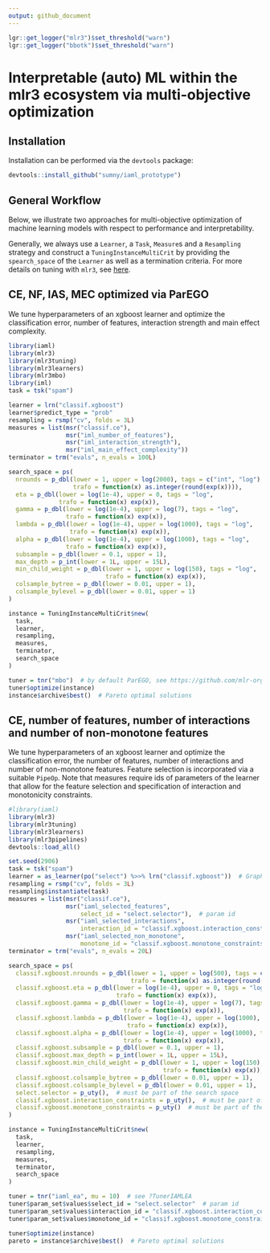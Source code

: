 ```yaml
---
output: github_document
---
```


```r
lgr::get_logger("mlr3")$set_threshold("warn")
lgr::get_logger("bbotk")$set_threshold("warn")
```

# Interpretable (auto) ML within the mlr3 ecosystem via multi-objective optimization

## Installation

Installation can be performed via the `devtools` package:

```r
devtools::install_github("sumny/iaml_prototype")
```

## General Workflow

Below, we illustrate two approaches for multi-objective optimization of machine learning models with respect to
performance and interpretability.

Generally, we always use a `Learner`, a `Task`, `Measure`s and a `Resampling` strategy and construct a
`TuningInstanceMultiCrit` by providing the `spearch_space` of the `Learner` as well as a termination criteria.
For more details on tuning with `mlr3`, see [here](https://mlr3book.mlr-org.com/optimization.html).

## CE, NF, IAS, MEC optimized via ParEGO

We tune hyperparameters of an xgboost learner and optimize the classification error, number of features, interaction
strength and main effect complexity.

```r
library(iaml)
library(mlr3)
library(mlr3tuning)
library(mlr3learners)
library(mlr3mbo)
library(iml)
task = tsk("spam")

learner = lrn("classif.xgboost")
learner$predict_type = "prob"
resampling = rsmp("cv", folds = 3L)
measures = list(msr("classif.ce"),
                msr("iml_number_of_features"),
                msr("iml_interaction_strength"),
                msr("iml_main_effect_complexity"))
terminator = trm("evals", n_evals = 100L)

search_space = ps(
  nrounds = p_dbl(lower = 1, upper = log(2000), tags = c("int", "log"),
                  trafo = function(x) as.integer(round(exp(x)))),
  eta = p_dbl(lower = log(1e-4), upper = 0, tags = "log",
              trafo = function(x) exp(x)),
  gamma = p_dbl(lower = log(1e-4), upper = log(7), tags = "log",
                trafo = function(x) exp(x)),
  lambda = p_dbl(lower = log(1e-4), upper = log(1000), tags = "log",
                 trafo = function(x) exp(x)),
  alpha = p_dbl(lower = log(1e-4), upper = log(1000), tags = "log",
                trafo = function(x) exp(x)),
  subsample = p_dbl(lower = 0.1, upper = 1),
  max_depth = p_int(lower = 1L, upper = 15L),
  min_child_weight = p_dbl(lower = 1, upper = log(150), tags = "log",
                           trafo = function(x) exp(x)),
  colsample_bytree = p_dbl(lower = 0.01, upper = 1),
  colsample_bylevel = p_dbl(lower = 0.01, upper = 1)
)

instance = TuningInstanceMultiCrit$new(
  task,
  learner,
  resampling,
  measures,
  terminator,
  search_space
)

tuner = tnr("mbo")  # by default ParEGO, see https://github.com/mlr-org/mlr3mbo for details
tuner$optimize(instance)
instance$archive$best()  # Pareto optimal solutions
```

## CE, number of features, number of interactions and number of non-monotone features

We tune hyperparameters of an xgboost learner and optimize the classification error, the number of features, number of
interactions and number of non-monotone features.
Feature selection is incorporated via a suitable `PipeOp`.
Note that measures require ids of parameters of the learner that allow for the feature selection and specification of
interaction and monotonicity constraints.

```r
#library(iaml)
library(mlr3)
library(mlr3tuning)
library(mlr3learners)
library(mlr3pipelines)
devtools::load_all()

set.seed(2906)
task = tsk("spam")
learner = as_learner(po("select") %>>% lrn("classif.xgboost"))  # GraphLearner via mlr3pipelines
resampling = rsmp("cv", folds = 3L)
resampling$instantiate(task)
measures = list(msr("classif.ce"),
                msr("iaml_selected_features",
                    select_id = "select.selector"),  # param id
                msr("iaml_selected_interactions",
                    interaction_id = "classif.xgboost.interaction_constraints"),  # param id
                msr("iaml_selected_non_monotone",
                    monotone_id = "classif.xgboost.monotone_constraints"))  # param id
terminator = trm("evals", n_evals = 20L)

search_space = ps(
  classif.xgboost.nrounds = p_dbl(lower = 1, upper = log(500), tags = c("int", "log"),
                                  trafo = function(x) as.integer(round(exp(x)))),
  classif.xgboost.eta = p_dbl(lower = log(1e-4), upper = 0, tags = "log",
                              trafo = function(x) exp(x)),
  classif.xgboost.gamma = p_dbl(lower = log(1e-4), upper = log(7), tags = "log",
                                trafo = function(x) exp(x)),
  classif.xgboost.lambda = p_dbl(lower = log(1e-4), upper = log(1000), tags = "log",
                                 trafo = function(x) exp(x)),
  classif.xgboost.alpha = p_dbl(lower = log(1e-4), upper = log(1000), tags = "log",
                                trafo = function(x) exp(x)),
  classif.xgboost.subsample = p_dbl(lower = 0.1, upper = 1),
  classif.xgboost.max_depth = p_int(lower = 1L, upper = 15L),
  classif.xgboost.min_child_weight = p_dbl(lower = 1, upper = log(150), tags = "log",
                                           trafo = function(x) exp(x)),
  classif.xgboost.colsample_bytree = p_dbl(lower = 0.01, upper = 1),
  classif.xgboost.colsample_bylevel = p_dbl(lower = 0.01, upper = 1),
  select.selector = p_uty(),  # must be part of the search space
  classif.xgboost.interaction_constraints = p_uty(),  # must be part of the search space
  classif.xgboost.monotone_constraints = p_uty()  # must be part of the search space
)

instance = TuningInstanceMultiCrit$new(
  task,
  learner,
  resampling,
  measures,
  terminator,
  search_space
)

tuner = tnr("iaml_ea", mu = 10)  # see ?TunerIAMLEA
tuner$param_set$values$select_id = "select.selector"  # param id
tuner$param_set$values$interaction_id = "classif.xgboost.interaction_constraints"  # param id
tuner$param_set$values$monotone_id = "classif.xgboost.monotone_constraints"  # param id

tuner$optimize(instance)
pareto = instance$archive$best()  # Pareto optimal solutions
```
